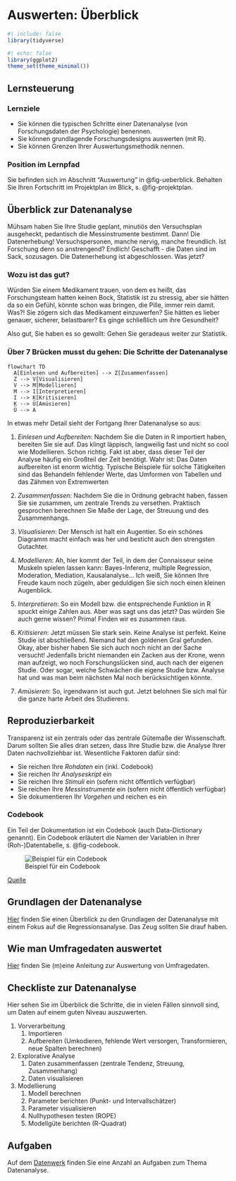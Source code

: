 # Auswerten: Überblick


```r
#| include: false
library(tidyverse)
```


```r
#| echo: false
library(ggplot2)
theme_set(theme_minimal())
```

## Lernsteuerung


### Lernziele

- Sie können die typischen Schritte einer Datenanalyse (von Forschungsdaten der Psychologie) benennen.
- Sie können grundlagende Forschungsdesigns auswerten (mit R).
- Sie können Grenzen Ihrer Auswertungsmethodik nennen.



### Position im Lernpfad

Sie befinden sich im Abschnitt "Auswertung" in @fig-ueberblick.
Behalten Sie Ihren Fortschritt im Projektplan im Blick, s. @fig-projektplan.



## Überblick zur Datenanalyse


Mühsam haben Sie Ihre Studie geplant, minutiös den Versuchsplan ausgeheckt, pedantisch die Messinstrumente bestimmt.
Dann! Die Datenerhebung! Versuchspersonen, manche nervig, manche freundlich.
Ist Forschung denn so anstrengend?
Endlich! Geschafft - die Daten sind im Sack, sozusagen.
Die Datenerhebung ist abgeschlossen.
Was jetzt?


### Wozu ist das gut?

Würden Sie einem Medikament trauen, von dem es heißt, das Forschungsteam hatten keinen Bock, Statistik ist zu stressig, aber sie hätten da so ein Gefühl, könnte schon was bringen, die Pille, immer rein damit.
Was?! Sie zögern sich das Medikament einzuwerfen?
Sie hätten es lieber genauer, sicherer, belastbarer? Es ginge schließlich um ihre Gesundheit?

Also gut, Sie haben es so gewollt: Gehen Sie geradeaus weiter zur Statistik.



### Über 7 Brücken musst du gehen: Die Schritte der Datenanalyse


 
```mermaid
flowchart TD
  A[Einlesen und Aufbereiten] --> Z[Zusammenfassen]
  Z --> V[Visualisieren]
  V --> M[Modellieren]
  M --> I[Interpretieren]
  I --> K[Kritisieren]
  K --> Ü[Amüsieren]
  Ü --> A
```




In etwas mehr Detail sieht der Fortgang Ihrer Datenanalyse so aus:


1. *Einlesen und Aufbereiten*: Nachdem Sie die Daten in R importiert haben, bereiten Sie sie auf. Das klingt läppisch, langweilig fast und nicht so cool wie Modellieren. Schon richtig. Fakt ist aber, dass dieser Teil der Analyse häufig ein Großteil  der Zeit benötigt. Wahr ist: Das Daten aufbereiten ist enorm wichtig. Typische Beispiele für solche Tätigkeiten sind das Behandeln fehlender Werte, das Umformen von Tabellen und das Zähmen von Extremwerten

2. *Zusammenfassen*: Nachdem Sie die in Ordnung gebracht haben, fassen Sie sie zusammen, um zentrale Trends zu versethen. Praktisch gesprochen berechnen Sie Maße der Lage, der Streuung und des Zusammenhangs.

3. *Visualisieren*: Der Mensch ist halt ein Augentier. So ein schönes Diagramm macht einfach was her und besticht auch den strengsten Gutachter.

3. *Modellieren*: Ah, hier kommt der Teil, in dem der Connaisseur seine Muskeln spielen lassen kann: Bayes-Inferenz, multiple Regression, Moderation, Mediation, Kausalanalyse... Ich weiß, Sie können Ihre Freude kaum noch zügeln, aber geduldigen Sie sich noch einen kleinen Augenblick.

4. *Interpretieren*: So ein Modell bzw. die entsprechende Funktion in R spuckt einige Zahlen aus. Aber was sagt uns das jetzt? Das würden Sie auch gerne wissen? Prima! Finden wir es zusammen raus.

5. *Kritisieren*: Jetzt müssen Sie stark sein. Keine Analyse ist perfekt. Keine Studie ist abschließend. Niemand hat den goldenen Gral gefunden. Okay, aber bisher haben Sie sich auch noch nicht an der Sache versucht! Jedenfalls bricht niemanden ein Zacken aus der Krone, wenn man aufzeigt, wo noch Forschungslücken sind, auch nach der eigenen Studie. Oder sogar, welche Schwächen die eigene Studie bzw. Analyse hat und was man beim nächsten Mal noch berücksichtigen könnte.

6. *Amüsieren*: So, irgendwann ist auch gut. Jetzt belohnen Sie sich mal für die ganze harte Arbeit des Studierens.



## Reproduzierbarkeit

Transparenz ist ein zentrals oder das zentrale Gütemaße der Wissenschaft.
Darum sollten Sie alles dran setzen, dass Ihre Studie bzw. die Analyse Ihrer Daten nachvollziehbar ist.
Wesentliche Faktoren dafür sind:

- Sie reichen Ihre *Rohdaten* ein (inkl. Codebook)
- Sie reichen Ihr *Analyseskript* ein
- Sie reichen Ihre *Stimuli* ein (sofern nicht öffentlich verfügbar)
- Sie reichen Ihre *Messinstrumente* ein (sofern nicht öffentlich verfügbar)
- Sie dokumentieren Ihr *Vorgehen* und reichen es ein




### Codebook

Ein Teil der Dokumentation ist ein Codebook (auch Data-Dictionary genannt). Ein Codebook erläutert die Namen der Variablen in Ihrer (Roh-)Datentabelle, s. @fig-codebook.

![Beispiel für ein Codebook](img/codebook.jpg){#fig-codebook}

[Quelle](https://www.psycharchives.org/en/item/8b13c82b-1c31-481a-b4be-0d5779d87033)


## Grundlagen der Datenanalyse

[Hier](https://statistik1.netlify.app/) finden Sie einen Überblick zu den Grundlagen der Datenanalyse mit einem Fokus auf die Regressionsanalyse.
Das Zeug sollten Sie drauf haben.


## Wie man Umfragedaten auswertet


[Hier](https://sebastiansauer.github.io/umfragen-auswerten/index.html) finden Sie (m)eine Anleitung zur Auswertung von Umfragedaten.



## Checkliste zur Datenanalyse

Hier sehen Sie im Überblick die Schritte, die in vielen Fällen sinnvoll sind, um Daten auf einem guten Niveau auszuwerten.


1. Vorverarbeitung
    1. Importieren
    2. Aufbereiten (Umkodieren, fehlende Wert versorgen, Transformieren, neue Spalten berechnen)
2. Explorative Analyse
    1. Daten zusammenfassen (zentrale Tendenz, Streuung, Zusammenhang)
    2. Daten visualisieren
3. Modellierung
    1. Modell berechnen
    2. Parameter berichten (Punkt- und Intervallschätzer)
    3. Parameter visualisieren
    4. Nullhypothesen testen (ROPE)
    5. Modellgüte berichten (R-Quadrat)






## Aufgaben


Auf dem [Datenwerk](https://datenwerk.netlify.app/) finden Sie eine Anzahl an Aufgaben zum Thema Datenanalyse.
